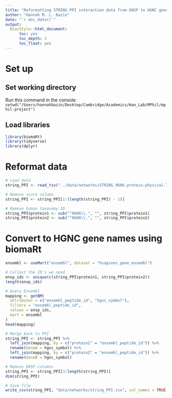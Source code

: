 ```yaml
---
title: "Reformatting STRING PPI interaction data from ENSP to HGNC gene names"
author: "Hannah M. L. Bazin"
date: "`r doc_date()`"
output:
  BiocStyle::html_document:
      toc: yes
      toc_depth: 3
      toc_float: yes
---
```


# Set up

## Set working directory

Run this command in the console: `setwd("/Users/hannahbazin/Desktop/Cambridge/Academics/Han_Lab/MPhil/mphil-project")`

## Load libraries

```r

library(biomaRt)
library(tidyverse)
library(dplyr)

```

# Reformat data

```r

# Load data
string_PPI <- read_tsv("../data/networks/STRING_9606.protein.physical.links.v12.0.min400.onlyAB.tsv")

# Remove score column
string_PPI <- string_PPI[1:(length(string_PPI) - 1)]

# Remove human taxonomy ID
string_PPI$protein1 <- sub("^9606\\.", "", string_PPI$protein1)
string_PPI$protein2 <- sub("^9606\\.", "", string_PPI$protein2)

```

# Convert to HGNC gene names using biomaRt

```r

ensembl <- useMart("ensembl", dataset = "hsapiens_gene_ensembl")

# Collect the ID's we need
ensp_ids <- unique(c(string_PPI$protein1, string_PPI$protein2))
length(ensp_ids)

# Query Ensembl
mapping <- getBM(
  attributes = c("ensembl_peptide_id", "hgnc_symbol"),
  filters = "ensembl_peptide_id",
  values = ensp_ids,
  mart = ensembl
)
head(mapping)

# Merge back to PPI
string_PPI <- string_PPI %>%
  left_join(mapping, by = c("protein1" = "ensembl_peptide_id")) %>%
  rename(GeneA = hgnc_symbol) %>%
  left_join(mapping, by = c("protein2" = "ensembl_peptide_id")) %>%
  rename(GeneB = hgnc_symbol)

# Remove ENSP columns
string_PPI <- string_PPI[3:length(string_PPI)]
dim(string_PPI)

# Save file
write_csv(string_PPI, "data/networks/string_PPI.csv", col_names = TRUE)

```











